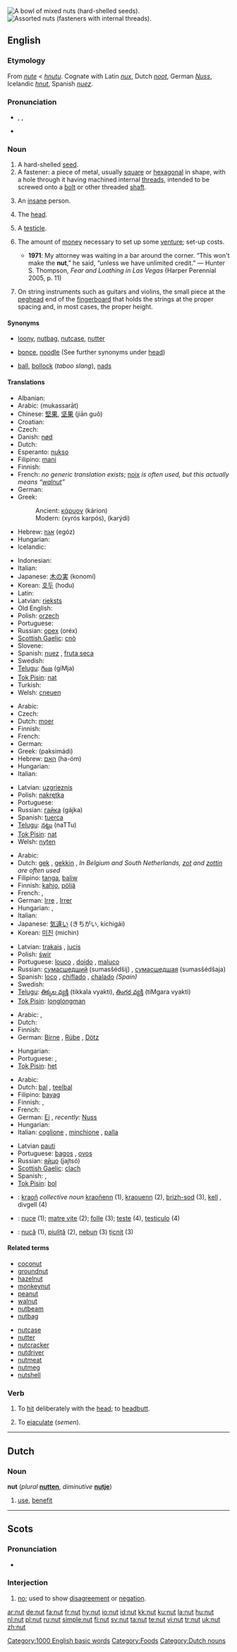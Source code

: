 [[Image:Mixed nuts small white3.jpg|thumb|right|A bowl of mixed nuts (hard-shelled seeds).]]
[[Image:Nut-hardware.jpg|thumb|right|Assorted nuts (fasteners with internal threads).]]
{{wikipedia}}
==English==

===Etymology===
From {{ME.}} ''[[nute]]'' < {{OE.}} ''[[hnutu]]''. Cognate with Latin ''[[nux]]'', Dutch ''[[noot]]'', German ''[[Nuss]]'', Icelandic ''[[hnut]]'', Spanish ''[[nuez]]''.

===Pronunciation===
*{{enPR|nŭt}}, {{IPA|/nʌt/}}, {{SAMPA|/nVt/}}
*{{audio|en-us-nut.ogg|Audio (US)}}
*:{{rhymes|ʌt}}

===Noun===
{{en-noun}}

# A hard-shelled [[seed]].
# A fastener: a piece of metal, usually [[square]] or [[hexagonal]] in shape, with a hole through it having machined internal [[threads]], intended to be screwed onto a [[bolt]] or other threaded [[shaft]].
# {{informal}} An [[insane]] person.
# {{slang}} The [[head]].
# {{context|vulgarity|slang|rarely used in the singular}} A [[testicle]].
# {{context|US|slang}} The amount of [[money]] necessary to set up some [[venture]]; set-up costs.
#*'''1971''': My attorney was waiting in a bar around the corner.  “This won't make the '''nut''',” he said, “unless we have unlimited credit.” — Hunter S. Thompson, ''Fear and Loathing in Las Vegas'' (Harper Perennial 2005, p. 11)
# {{musical instruments}} On string instruments such as guitars and violins, the small piece at the [[peghead]] end of the [[fingerboard]] that holds the strings at the proper spacing and, in most cases, the proper height.

====Synonyms====
*{{i-c|insane person}} [[loony]], [[nutbag]], [[nutcase]], [[nutter]]
*{{i-c|the head}} [[bonce]], [[noodle]] (See further synonyms under [[head]])
*{{i-c|a testicle}} [[ball]], [[bollock]] (''taboo slang''), [[nads]]

====Translations====
{{trans-top|seed}}
* Albanian: {{t+|sq|arrë|xs=Albanian}}
* Arabic: {{Arab|[[مكسرات]]}} (mukassarāt) {{p}}
* Chinese: [[堅果]], [[坚果]] (jiān guǒ)
* Croatian: {{t+|hr|orah}}
* Czech: {{t-|cs|ořech|m}}
* Danish: [[nød]]
* Dutch: {{t+|nl|noot|f}}
* Esperanto: [[nukso]]
* Filipino: [[mani]]
* Finnish: {{t+|fi|pähkinä}}
* French: ''no generic translation exists''; [[noix]] {{f}} ''is often used, but this actually means “[[walnut]]”''
* German: {{t+|de|Nuss|f}}
* Greek:
*: Ancient: [[κάρυον]] (kárion) {{n}}
*: Modern: {{t|el|ξυρός καρπός|m|sc=Grek}} (xyrós karpós), {{t+|el|καρύδι|n|sc=Grek}} (karýdi)
* Hebrew: [[אגוז]] (egóz) {{m}}
* Hungarian: {{t+|hu|dió}}
* Icelandic: {{t+|is|hneta|f}}
{{trans-mid}}
* Indonesian: {{t+|id|kacang|xs=Indonesian}}
* Italian: {{t+|it|noce|f}}
* Japanese: [[木の実]] (konomí)
* Korean: [[호두]] (hodu)
* Latin: {{t+|la|nux|f}}
* Latvian: [[rieksts]] {{m}}
* Old English: {{t-|ang|hnutu|f|xs=Old English}}
* Polish: [[orzech]] {{m}}
* Portuguese: {{t+|pt|noz|f}}
* Russian: [[орех]] (oréx) {{m}}
* [[Scottish Gaelic]]: [[cnò]] {{f}}
* Slovene: {{t+|sl|oreh|m}}
* Spanish: [[nuez]] {{f}}, [[fruta seca]] {{f}}
* Swedish: {{t+|sv|nöt|c}}
* [[Telugu]]: [[గింజ]] (giMja)
* [[Tok Pisin]]: [[nat]]
* Turkish: {{t+|tr|ceviz}}
* Welsh: [[cneuen]] {{f}}
{{trans-bottom}}

{{trans-top|that fits on a bolt}}
* Arabic: {{Arab|[[صمولة]]}} {{IPAchar|(ʂamūla)}} {{f}}
* Czech: {{t+|cs|matka|f}}
* Dutch: [[moer]] {{f}}
* Finnish: {{t-|fi|mutteri}}
* French: {{t-|fr|écrou|m}}
* German: {{t+|de|Mutter|f}}
* Greek: {{t|el|παξιμάδι|n|sc=Grek}} (paksimádi)
* Hebrew: [[האם]] (ha-óm)
* Hungarian: {{t+|hu|anyacsavar}}
* Italian: {{t+|it|dado|m}}
{{trans-mid}}
* Latvian: [[uzgrieznis]] {{m}}
* Polish: [[nakrętka]] {{f}}
* Portuguese: {{t+|pt|porca|f}}
* Russian: [[гайка]] (gájka) {{f}}
* Spanish: [[tuerca]] {{f}}
* [[Telugu]]: [[నట్టు]] (naTTu)
* [[Tok Pisin]]: [[nat]]
* Welsh: [[nyten]]
{{trans-bottom}}

{{trans-top|informal: insane person}}
* Arabic: {{Arab|[[مخبول]]}} {{IPAchar|(maxbūl)}} {{m}}
* Dutch: [[gek]] {{m}}, [[gekkin]] {{f}}, ''In Belgium and South Netherlands, [[zot]] {{m}} and [[zottin]] {{f}} are often used''
* Filipino: [[tanga]], [[baliw]]
* Finnish: [[kahjo]], [[pöljä]]
* French: {{t+|fr|fou|m}}, {{t+|fr|folle|f}}
* German: [[Irre]] {{m|f}}, [[Irrer]] {{m}}
* Hungarian: {{t+|hu|bolond ember}}, {{t+|hu|őrült ember}}
* Italian: {{t+|it|pazzo|m}}
* Japanese: [[気違い]] (きちがい, kichigái)
* Korean: [[미친]] (michin)
{{trans-mid}}
* Latvian: [[trakais]] {{m}}, [[jucis]] {{m}}
* Polish: [[świr]] {{m}}
* Portuguese: [[louco]] {{m}}, [[doido]] {{m}}, [[maluco]] {{m}}
* Russian: [[сумасшедший]] (sumasšédšij) {{m}}, [[сумасшедшая]] (sumasšédšaja) {{f}}
* Spanish: [[loco]] {{m}}, [[chiflado]] {{m}}, [[chalado]] {{m}} ''(Spain)''
* Swedish: {{t+|sv|galen}}
* [[Telugu]]: [[తిక్కల వ్యక్తి]] (tikkala vyakti), [[తింగర వ్యక్తి]] (tiMgara vyakti)
* [[Tok Pisin]]: [[longlongman]]
{{trans-bottom}}

{{trans-top|slang: the head}}
* Arabic: {{Arab|[[رأس]]}} {{IPAchar|(ra’s)}} {{mf}}, {{Arab|[[قرعة]]}} {{IPAchar|(qárʕa)}} {{f}}
* Dutch: {{t+|nl|kop|m}}
* Finnish: {{t+|fi|kaali}}
* German: [[Birne]] {{f}}, [[Rübe]] {{f}}, [[Dötz]] {{m}}
{{trans-mid}}
* Hungarian: {{t+|hu|fej}}
* Portuguese: {{t+|pt|líder|m}}, {{t+|pt|mentor|m}}
* [[Tok Pisin]]: [[het]]
{{trans-bottom}}

{{trans-top|slang: testicle}}
* Arabic: {{Arab|[[بيضة]]}} {{IPAchar|(béiɖa)}} {{f}}
* Dutch: [[bal]] {{m}}, [[teelbal]] {{m}}
* Filipino: [[bayag]]
* Finnish: {{t-|fi|palli}}, {{t-|fi|kulkunen}}
* French: {{t+|fr|couille|f}}
* German: [[Ei]] {{n}}, ''recently:'' [[Nuss]] {{f}}
* Hungarian: {{t+|hu|here}}
* Italian: [[coglione]] {{m}}, [[minchione]] {{m}}, [[palla]] {{f}}
{{trans-mid}}
* Latvian [[pauti]] {{m}} {{p}}
* Portuguese: [[bagos]] {{m|p}}, [[ovos]] {{m|p}}
* Russian: [[яйцо]] (jajtsó) {{n}}
* [[Scottish Gaelic]]: [[clach]] {{f}}
* Spanish: {{t+|es|cojón}}, {{t+|es|huevo}}
* [[Tok Pisin]]: [[bol]]
{{trans-bottom}}

{{checktrans}}
{{trans-top|Translations to be categorised}}
*{{ttbc|Breton}}: [[kraoñ]] ''collective noun'' [[kraoñenn]] {{f}} (1), [[kraouenn]] {{f}} (2), [[brizh-sod]] (3), [[kell]] {{f}}, divgell {{p}} (4)
*{{ttbc|Interlingua}}: [[nuce]] (1); [[matre vite]] (2); [[folle]] (3); [[teste]] (4), [[testiculo]] (4)
{{trans-mid}}
*{{ttbc|Romanian}}: [[nucă]] {{f}} (1), [[piuliţă]] {{f}} (2), [[nebun]] {{m}} (3) [[ţicnit]] {{m}} (3)
{{trans-bottom}}

====Related terms====
{{rel-top|terms related to the noun "nut"}}
*[[coconut]]
*[[groundnut]]
*[[hazelnut]]
*[[monkeynut]]
*[[peanut]]
*[[walnut]]
*[[nutbeam]]
*[[nutbag]]
{{rel-mid}}
*[[nutcase]]
*[[nutter]]
*[[nutcracker]]
*[[nutdriver]]
*[[nutmeat]]
*[[nutmeg]]
*[[nutshell]]
{{rel-bottom}}

===Verb===
{{en-verb|nut|t|ed}}

# {{context|transitive|slang}} To [[hit]] deliberately with the [[head]]; to [[headbutt]].
# {{context|intransitive|slang}} To [[ejaculate]] (''semen'').

[[Category:1000 English basic words]]
[[Category:Foods]]

----

==Dutch==

===Noun===
'''nut''' {{n}} (''plural'' '''[[nutten]]''', ''diminutive'' '''[[nutje]]''')

# [[use]], [[benefit]]

[[Category:Dutch nouns]]

----

==Scots==

===Pronunciation===
*{{IPA|/nʌʔ/}}

===Interjection===
{{sco-intj}}

# {{South Scots}} [[no]]; used to show [[disagreement]] or [[negation]].

[[ar:nut]]
[[de:nut]]
[[fa:nut]]
[[fr:nut]]
[[hy:nut]]
[[io:nut]]
[[id:nut]]
[[kk:nut]]
[[ku:nut]]
[[la:nut]]
[[hu:nut]]
[[nl:nut]]
[[pl:nut]]
[[ru:nut]]
[[simple:nut]]
[[fi:nut]]
[[sv:nut]]
[[ta:nut]]
[[te:nut]]
[[vi:nut]]
[[tr:nut]]
[[uk:nut]]
[[zh:nut]]